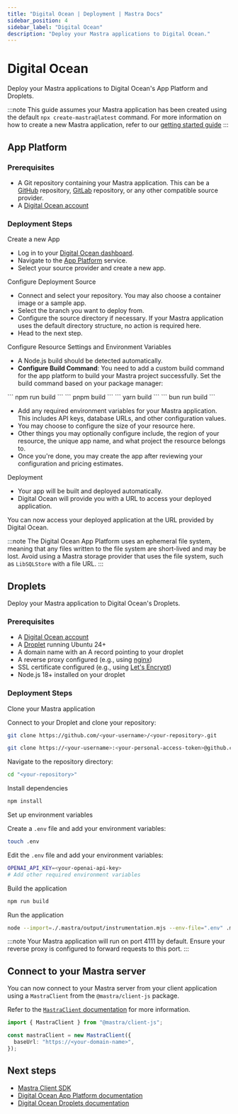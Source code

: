 ```yaml
---
title: "Digital Ocean | Deployment | Mastra Docs"
sidebar_position: 4
sidebar_label: "Digital Ocean"
description: "Deploy your Mastra applications to Digital Ocean."
---
```



# Digital Ocean

Deploy your Mastra applications to Digital Ocean's App Platform and Droplets.

:::note
This guide assumes your Mastra application has been created using the default
`npx create-mastra@latest` command.
For more information on how to create a new Mastra application,
refer to our [getting started guide](./../../getting-started/installation)
:::

<Tabs>

  <TabItem value="app-platform" label="App Platform">

## App Platform

### Prerequisites

- A Git repository containing your Mastra application. This can be a [GitHub](https://github.com/) repository, [GitLab](https://gitlab.com/) repository, or any other compatible source provider.
- A [Digital Ocean account](https://www.digitalocean.com/)

### Deployment Steps

<Steps>

<StepItem>

Create a new App

- Log in to your [Digital Ocean dashboard](https://cloud.digitalocean.com/).
- Navigate to the [App Platform](https://docs.digitalocean.com/products/app-platform/) service.
- Select your source provider and create a new app.

</StepItem>

<StepItem>

Configure Deployment Source

- Connect and select your repository. You may also choose a container image or a sample app.
- Select the branch you want to deploy from.
- Configure the source directory if necessary. If your Mastra application uses the default directory structure, no action is required here.
- Head to the next step.

</StepItem>

<StepItem>

Configure Resource Settings and Environment Variables

- A Node.js build should be detected automatically.
- **Configure Build Command**: You need to add a custom build command for the app platform to build your Mastra project successfully. Set the build command based on your package manager:

<Tabs>
  <TabItem value="npm" label="npm">
    ```
    npm run build
    ```
  </TabItem>
  <TabItem value="pnpm" label="pnpm">
    ```
    pnpm build
    ```
  </TabItem>
  <TabItem value="yarn" label="yarn">
    ```
    yarn build
    ```
  </TabItem>
  <TabItem value="bun" label="bun">
    ```
    bun run build
    ```
  </TabItem>
</Tabs>

- Add any required environment variables for your Mastra application. This includes API keys, database URLs, and other configuration values.
- You may choose to configure the size of your resource here.
- Other things you may optionally configure include, the region of your resource, the unique app name, and what project the resource belongs to.
- Once you're done, you may create the app after reviewing your configuration and pricing estimates.

</StepItem>

<StepItem>

Deployment

- Your app will be built and deployed automatically.
- Digital Ocean will provide you with a URL to access your deployed application.

</StepItem>

</Steps>

You can now access your deployed application at the URL provided by Digital Ocean.

:::note
The Digital Ocean App Platform uses an ephemeral file system,
meaning that any files written to the file system are short-lived and may be lost.
Avoid using a Mastra storage provider that uses the file system,
such as `LibSQLStore` with a file URL.
:::

  </TabItem>

  <TabItem value="droplets" label="Droplets">

## Droplets

Deploy your Mastra application to Digital Ocean's Droplets.

### Prerequisites

- A [Digital Ocean account](https://www.digitalocean.com/)
- A [Droplet](https://docs.digitalocean.com/products/droplets/) running Ubuntu 24+
- A domain name with an A record pointing to your droplet
- A reverse proxy configured (e.g., using [nginx](https://nginx.org/))
- SSL certificate configured (e.g., using [Let's Encrypt](https://letsencrypt.org/))
- Node.js 18+ installed on your droplet

### Deployment Steps

<Steps>

<StepItem>

Clone your Mastra application

Connect to your Droplet and clone your repository:

<Tabs>
  <TabItem value="public" label="Public Repository">

```bash copy
git clone https://github.com/<your-username>/<your-repository>.git
```

  </TabItem>

  <TabItem value="private" label="Private Repository">

```bash copy
git clone https://<your-username>:<your-personal-access-token>@github.com/<your-username>/<your-repository>.git
```

  </TabItem>
</Tabs>

Navigate to the repository directory:

```bash copy
cd "<your-repository>"
```

</StepItem>

<StepItem>

Install dependencies

```bash copy
npm install
```

</StepItem>

<StepItem>

Set up environment variables

Create a `.env` file and add your environment variables:

```bash copy
touch .env
```

Edit the `.env` file and add your environment variables:

```bash copy
OPENAI_API_KEY=<your-openai-api-key>
# Add other required environment variables
```

</StepItem>

<StepItem>

Build the application

```bash copy
npm run build
```

</StepItem>

<StepItem>

Run the application

```bash copy
node --import=./.mastra/output/instrumentation.mjs --env-file=".env" .mastra/output/index.mjs
```

:::note
Your Mastra application will run on port 4111 by default. Ensure your reverse proxy is configured to forward requests to this port.
:::

</StepItem>

</Steps>

</TabItem>

</Tabs>

## Connect to your Mastra server

You can now connect to your Mastra server from your client application using a `MastraClient` from the `@mastra/client-js` package.

Refer to the [`MastraClient` documentation](/docs/server-db/mastra-client) for more information.

```typescript copy showLineNumbers
import { MastraClient } from "@mastra/client-js";

const mastraClient = new MastraClient({
  baseUrl: "https://<your-domain-name>",
});
```

## Next steps

- [Mastra Client SDK](/reference/client-js/mastra-client)
- [Digital Ocean App Platform documentation](https://docs.digitalocean.com/products/app-platform/)
- [Digital Ocean Droplets documentation](https://docs.digitalocean.com/products/droplets/)
